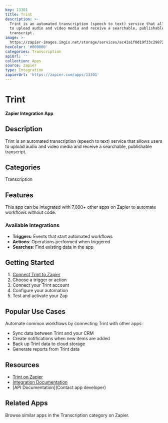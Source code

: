 ```yaml
---
key: 13301
title: Trint
description: >-
  Trint is an automated transcription (speech to text) service that allows users
  to upload audio and video media and receive a searchable, publishable
  transcript.
image: >-
  https://zapier-images.imgix.net/storage/services/ac41a1f0d19f33c298722e44aae7ff0c.png?auto=format%2Ccompress&ixlib=python-3.0.0&q=50
hexColor: '#000000'
categories: Transcription
apiUrl: ''
collection: Apps
source: zapier
type: Integration
zapierUrl: 'https://zapier.com/apps/13301'
---
```

# Trint

**Zapier Integration App**

## Description

Trint is an automated transcription (speech to text) service that allows users to upload audio and video media and receive a searchable, publishable transcript.

## Categories

Transcription

## Features

This app can be integrated with 7,000+ other apps on Zapier to automate workflows without code.

### Available Integrations

- **Triggers**: Events that start automated workflows
- **Actions**: Operations performed when triggered
- **Searches**: Find existing data in the app

## Getting Started

1. [Connect Trint to Zapier](https://zapier.com/apps/13301)
2. Choose a trigger or action
3. Connect your Trint account
4. Configure your automation
5. Test and activate your Zap

## Popular Use Cases

Automate common workflows by connecting Trint with other apps:

- Sync data between Trint and your CRM
- Create notifications when new items are added
- Back up Trint data to cloud storage
- Generate reports from Trint data

## Resources

- [Trint on Zapier](https://zapier.com/apps/13301)
- [Integration Documentation](https://zapier.com/apps/13301/integrations)
- [API Documentation](Contact app developer)

## Related Apps

Browse similar apps in the Transcription category on Zapier.
